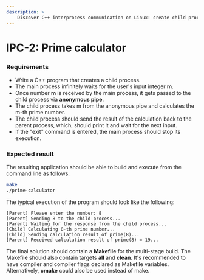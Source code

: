```yaml
---
description: > 
    Discover C++ interprocess communication on Linux: create child processes, pass data via anonymous pipes, and calculate prime numbers efficiently. Perfect for mastering advanced Linux programming techniques.
---
```


# IPC-2: Prime calculator

### Requirements 

- Write a C++ program that creates a child process.
- The main process infinitely waits for the user's input integer **m**. 
- Once number **m** is received by the main process, it gets passed to the child process via **anonymous pipe**. 
- The child process takes m from the anonymous pipe and calculates the m-th prime number. 
- The child process should send the result of the calculation back to the parent process, which, should print it and wait for the next input.  
- If the "exit" command is entered, the main process should stop its execution. 

### Expected result

The resulting application should be able to build and execute from the command line as follows:

```sh
make
./prime-calculator
```

The typical execution of the program should look like the following:
```
[Parent] Please enter the number: 8
[Parent] Sending 8 to the child process...
[Parent] Waiting for the response from the child process...
[Child] Calculating 8-th prime number...
[Child] Sending calculation result of prime(8)...
[Parent] Received calculation result of prime(8) = 19...
```

The final solution should contain a **Makefile** for the multi-stage build. The Makefile should also contain targets **all** and **clean**. It's recommended to have compiler and compiler flags declared as Makefile variables. Alternatively, **cmake** could also be used instead of make. 